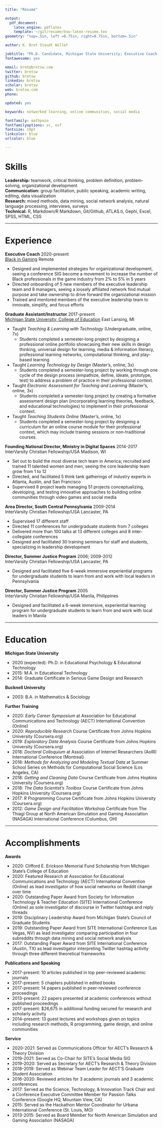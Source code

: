 ```yaml
---
title: "Résumé"

output: 
  pdf_document:
    latex_engine: pdflatex
    template: ~/git/resume/bsw-latex-resume.tex
geometry: "top=.5in, left =0.75in, right=0.75in, bottom=.5in"

author: K. Bret Staudt Willet

jobtitle: "Ph.D. Candidate, Michigan State University; Executive Coach, Black in Gaming"
fontawesome: yes

email: bret@bretsw.com
twitter: bretsw
github: bretsw
linkedin: bretsw
scholar: bretsw
web: bretsw.com
phone: 

updated: yes

keywords: networked learning, online communities, social media

fontfamily: mathpazo
fontfamilyoptions: sc, osf
fontsize: 10pt
linkcolor: blue
urlcolor: blue

---
```


# Skills

**Leadership:** teamwork, critical thinking, problem definition, problem-solving, organizational development  
**Communication:** group facilitation, public speaking, academic writing, editing, data visualization  
**Research:** mixed methods, data mining, social network analysis, natural language processing, interviews, surveys  
**Technical:** R, Markdown/R Markdown, Git/Github, ATLAS.ti, Gephi, Excel, SPSS, HTML, CSS

---

# Experience

**Executive Coach** \hfill 2020-present  
[Black in Gaming](http://www.blackingaming.com/) \hfill Remote

- Designed and implemented strategies for organizational development, seeing a conference SIG become a movement to increase the number of Black professionals in the game industry from 2% to 5% in 5 years
- Directed onboarding of 5 new members of the executive leadership team and 8 managers, seeing a loosely affiliated network find mutual purpose and take ownership to drive forward the organizational mission
- Trained and mentored members of the executive leadership team to innovate, simplify, and focus efforts

**Graduate Assistant/Instructor** \hfill 2017-present  
[Michigan State University, College of Education](https://education.msu.edu/cepse/) \hfill East Lansing, MI

- Taught *Teaching & Learning with Technology* (Undergraduate, online, 7x)
  - Students completed a semester-long project by designing a professional online portfolio showcasing their new skills in design thinking, universal design for learning, media & information literacy, professional learning networks, computational thinking, and play-based learning
- Taught *Learning Technology by Design* (Master’s, online, 3x)
  - Students completed a semester-long project by working through one cycle of the design process (empathize, define, ideate, prototype, test) to address a problem of practice in their professional context.
- Taught *Electronic Assessment for Teaching and Learning* (Master’s, online, 3x)
  - Students completed a semester-long project by creating a formative assessment design plan (incorporating learning theories, feedback, and educational technologies) to implement in their professional context.
- Taught *Teaching Students Online* (Master’s, online, 1x)
  - Students completed a semester-long project by designing a curriculum for an online course module for their professional context, which may include training sessions or non-traditional courses.

**Founding National Director, Ministry in Digital Spaces** \hfill 2014-2017  
InterVarsity Christian Fellowship/USA \hfill Madison, WI

- Set out to build the most diverse tech team in America; recruited and trained 11 talented women and men, seeing the core leadership team grow from 1 to 12
- Directed, and facilitated 5 think tank gatherings of industry experts in Atlanta, Austin, and San Francisco
- Supervised 8 project leads managing 51 projects conceptualizing, developing, and testing innovative approaches to building online communities through video games and social media

**Area Director, South Central Pennsylvania** \hfill 2009-2014  
InterVarsity Christian Fellowship/USA \hfill Lancaster, PA

- Supervised 17 different staff
- Directed 11 conferences for undergraduate students from 7 colleges
- Delivered more than 100 talks at 13 different colleges and 8 inter-collegiate conferences
- Designed and facilitated 30 training seminars for staff and students, specializing in leadership development

**Director, Summer Justice Program** \hfill 2006; 2009-2012  
InterVarsity Christian Fellowship/USA \hfill Lancaster, PA

- Designed and facilitated five 6-week immersive experiential programs for undergraduate students to learn from and work with local leaders in Pennsylvania

**Director, Summer Justice Program** \hfill 2005  
InterVarsity Christian Fellowship/USA \hfill Manila, Philippines

- Designed and facilitated a 6-week immersive, experiential learning program for undergraduate students to learn from and work with local leaders in Manila

---

# Education

**Michigan State University**

- 2020 (expected): Ph.D. in Educational Psychology & Educational Technology
- 2015: M.A. in Educational Technology
- 2014: Graduate Certificate in Serious Game Design and Research
 
**Bucknell University**

- 2003: B.A. in Mathematics & Sociology

**Further Training**

- 2020: *Early Career Symposium* at Association for Educational Communications and Technology (AECT) International Convention (Online)
- 2020: *Reproducible Research* Course Certificate from Johns Hopkins University (Coursera.org)
- 2019: *Exploratory Data Analysis* Course Certificate from Johns Hopkins University (Coursera.org)
- 2018: *Doctoral Colloquium* at Association of Internet Researchers (AoIR) International Conference (Montreal)
- 2018: *Methods for Analyzing and Modeling Textual Data* at Summer School Series on Methods for Computational Social Science (Los Angeles, CA)
- 2018: *Getting and Cleaning Data* Course Certificate from Johns Hopkins University (Coursera.org)
- 2018: *The Data Scientist’s Toolbox* Course Certificate from Johns Hopkins University (Coursera.org)
- 2017: *R Programming* Course Certificate from Johns Hopkins University (Coursera.org)
- 2012: *Game Design and Facilitation* Workshop Certificate from The Thiagi Group at North American Simulation and Gaming Association (NASAGA) International Conference (Columbus, OH)

---

# Accomplishments

**Awards**

- 2020: Clifford E. Erickson Memorial Fund Scholarship from Michigan State's College of Education
- 2020: Featured Research at Association for Educational Communications and Technology (AECT) International Convention (Online) as lead investigator of how social networks on Reddit change over time 
- 2020: Outstanding Paper Award from Society for Information Technology & Teacher Education (SITE) International Conference (Online) as sole investigator of discourse in Twitter hashtags and reply threads
- 2019: Disciplinary Leadership Award from Michigan State's Council of Graduate Students
- 2019: Outstanding Paper Award from SITE International Conference (Las Vegas, NV) as lead investigator comparing participation in four subreddits through data mining and social network analysis
- 2017: Outstanding Paper Award from SITE International Conference (Austin, TX) as lead investigator interpreting Twitter hashtag activity through three different theoretical frameworks

**Publications and Speaking**

- 2017-present: 10 articles published in top peer-reviewed academic journals
- 2017-present: 5 chapters published in edited books
- 2017-present: 14 papers published in peer-reviewed conference proceedings
- 2013-present: 22 papers presented at academic conferences without published proceedings
- 2017-present: $26,675 in additional funding secured for research and scholarly activity
- 2014-present: 13 guest lectures and workshops given on topics including research methods, R programming, game design, and online communities

**Service**

- 2020-2021: Served as Communications Officer for AECT's Research & Theory Division
- 2019-2021: Served as Co-Chair for SITE's Social Media SIG
- 2019-2020: Served as Secretary for AECT's Research & Theory Division
- 2018-2019: Served as Webinar Team Leader for AECT'S Graduate Student Association
- 2016-2020: Reviewed articles for 3 academic journals and 3 academic conferences
- 2017: Served as the Science, Technology, & Innovation Track Chair and a Conference Executive Committee Member for Passion Talks Conference (Google HQ, Mountain View, CA)
- 2015: Served as the Hackathon Mentor Coordinator for Urbana International Conference (St. Louis, MO)
- 2013-2015: Served as Board Member for North American Simulation and Gaming Association (NASAGA)
